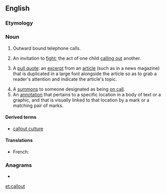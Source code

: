 {{also|call out|call-out}}
==English==

===Etymology===
{{compound|en|call|out}}

===Noun===
{{en-noun}}

# {{lb|en|communication}} Outward bound telephone calls.
# {{lb|en|slang}} An invitation to [[fight]]; the act of one child [[calling out]] another.
# {{lb|en|typography|graphic layout}} A [[pull quote]]: an [[excerpt]] from an [[article]] (such as in a news magazine) that is duplicated in a large font alongside the article so as to grab a reader's attention and indicate the article's topic.
# A [[summons]] to someone designated as being [[on call]].
# An [[annotation]] that pertains to a specific location in a body of text or a graphic, and that is visually linked to that location by a mark or a matching pair of marks.

====Derived terms====
* [[callout culture]]

====Translations====
{{trans-top|outward bound telephone calls}}
{{trans-mid}}
{{trans-bottom}}

{{trans-top|''(slang)'' an invitation to fight}}
{{trans-mid}}
{{trans-bottom}}

{{checktrans-top}}
* French: {{t-check|fr|convocation|f}}
{{trans-bottom}}

===Anagrams===
* {{l|en|outcall}}

[[et:callout]]